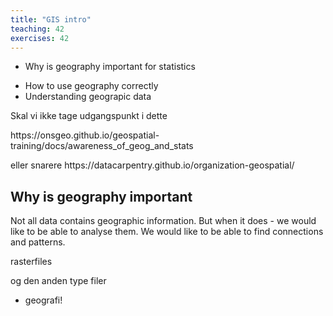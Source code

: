 ```yaml
---
title: "GIS intro"
teaching: 42
exercises: 42
---
```


::: questions
-   Why is geography important for statistics
:::

::: objectives
-   How to use geography correctly
-   Understanding geograpic data
:::



Skal vi ikke tage udgangspunkt i dette

https://onsgeo.github.io/geospatial-training/docs/awareness_of_geog_and_stats

eller snarere https://datacarpentry.github.io/organization-geospatial/


## Why is geography important

Not all data contains geographic information. But when it does - we would like
to be able to analyse them. We would like to be able to find connections and patterns.

rasterfiles

og den anden type filer




::: keypoints
-   geografi!

:::